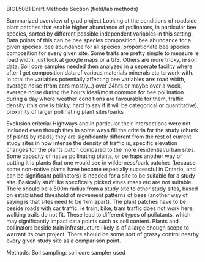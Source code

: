 BIOL5081 Draft Methods Section (field/lab methods)

Summarized overview of grad project
	Looking at the conditions of roadside plant patches that enable higher 
	abundance of pollinators, in particular bee species, sorted by different
	possible independent variables in this setting. Data points of this can be
	bee species composition, bee abundance for a given species, bee abundance
	for all species, proportionate bee species composition for every given site.
		Some traits are pretty simple to measure ie road width, just look at 
		google maps or a GIS.
		Others are more tricky, ie soil data. Soil core samples needed then
		analyzed in a seperate facility where after I get composition data of
		various materials minerals etc to work with.
		In total the variables potentially affecting bee variables are: road
		width, average noise (from cars mostly...) over 24hrs or maybe over a
		week, average noise during the hours ideal/most common for bee
		pollination during a day where weather conditions are favourable for
		them, traffic density (this one is tricky, hard to say if it will be
		categorical or quantitative), proximity of larger pollinating plant
		sites/parks

Exclusion criteria:
	Highways and in particular their intersections were not included even though
	they in some ways fill the criteria for the study (chunk of plants by roads)
	they are significantly different from the rest of current study sites in how
	intense the density of traffic is, specific elevation changes for the plants
	patch compared to the more residential/urban sites.
	Some capacity of native pollinating plants, or perhaps another way of
	putting it is plants that one would see in wilderness/park patches (because
	some non-native plants have become especially successful in Ontario, and can
	be significant pollinators) is needed for a site to be suitable for a study
	site. Basically stuff like specfically picked vines roses etc are not 
	suitable.
	There should be a 500m radius from a study site to other study sites, based
	on established threshold of movement patterns of bees (another way of
	saying is that sites need to be 1km apart).
	The plant patches have to be beside roads with car traffic, ie train, bike,
	tram traffic does not work here, walking trails do not fit. These lead to
	different types of pollutants, which may significantly impact data points
	such as soil content. Plants and pollinators beside train infrastructure
	likely is of a large enough scope to warrant its own project.
	There should be some sort of grassy control nearby every given study site as
	a comparison point.
	

Methods:
	Soil sampling: soil core sampler used 
